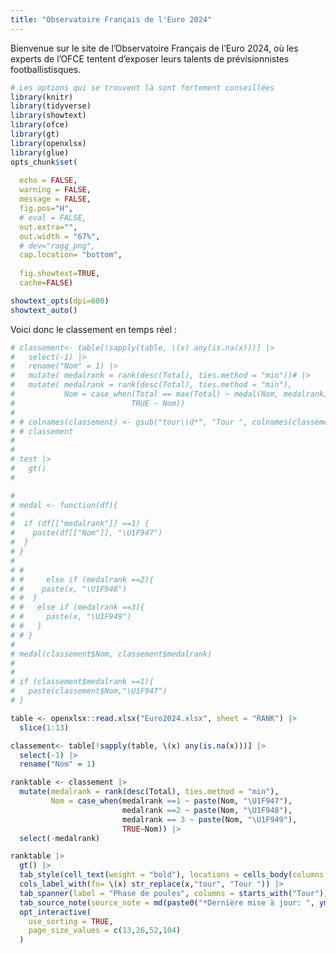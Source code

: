 ```yaml
---
title: "Observatoire Français de l'Euro 2024"
---
```


Bienvenue sur le site de l'Observatoire Français de l'Euro 2024, où les experts de l'OFCE tentent d'exposer leurs talents de prévisionnistes footballistisques.

```r
# Les options qui se trouvent là sont fortement conseillées
library(knitr)
library(tidyverse)
library(showtext) 
library(ofce)
library(gt)
library(openxlsx)
library(glue)
opts_chunk$set(
    
  echo = FALSE,
  warning = FALSE,
  message = FALSE,
  fig.pos="H", 
  # eval = FALSE,
  out.extra="",
  out.width = "67%",
  # dev="ragg_png",
  cap.location= "bottom",
  
  fig.showtext=TRUE,
  cache=FALSE)

showtext_opts(dpi=600)
showtext_auto()
```
Voici donc le classement en temps réel :

```r
# classement<- table[!sapply(table, \(x) any(is.na(x)))] |> 
#   select(-1) |> 
#   rename("Nom" = 1) |> 
#   mutate( medalrank = rank(desc(Total), ties.method = "min"))# |> 
#   mutate( medalrank = rank(desc(Total), ties.method = "min"),
#           Nom = case_when(Total == max(Total) ~ medal(Nom, medalrank) ,
#                          TRUE ~ Nom))
#                          
# # colnames(classement) <- gsub("tour\\d*", "Tour ", colnames(classement))
# # classement
# 
# 
# test |> 
#   gt()
#   

# 
# medal <- function(df){
#   
#  if (df[["medalrank"]] ==1) {
#    paste(df[["Nom"]], "\U1F947")
#  }
# }
#   
# #   
# #     else if (medalrank ==2){
# #    paste(x, "\U1F948")
# #  }
# #   else if (medalrank ==3){
# #     paste(x, "\U1F949")
# #   }
# # }
# 
# medal(classement$Nom, classement$medalrank)
# 
# 
# if (classement$medalrank ==1){
#   paste(classement$Nom,"\U1F947")
# }
```


```r

table <- openxlsx::read.xlsx("Euro2024.xlsx", sheet = "RANK") |> 
  slice(1:13)

classement<- table[!sapply(table, \(x) any(is.na(x)))] |>
  select(-1) |>
  rename("Nom" = 1)

ranktable <- classement |> 
  mutate(medalrank = rank(desc(Total), ties.method = "min"),
         Nom = case_when(medalrank ==1 ~ paste(Nom, "\U1F947"),
                         medalrank ==2 ~ paste(Nom, "\U1F948"),
                         medalrank == 3 ~ paste(Nom, "\U1F949"), 
                         TRUE~Nom)) |> 
  select(-medalrank)

ranktable |> 
  gt() |> 
  tab_style(cell_text(weight = "bold"), locations = cells_body(columns = Nom, rows = rank(desc(Total), ties.method = "min") < 4)) |> 
  cols_label_with(fn= \(x) str_replace(x,"tour", "Tour ")) |> 
  tab_spanner(label = "Phase de poules", columns = starts_with("Tour")) |> 
  tab_source_note(source_note = md(paste0("*Dernière mise à jour: ", ymd_hm(format(Sys.time(), '%Y-%m-%d %H:%M')), "*"))) |> 
  opt_interactive(
    use_sorting = TRUE,
    page_size_values = c(13,26,52,104)
  )
```



